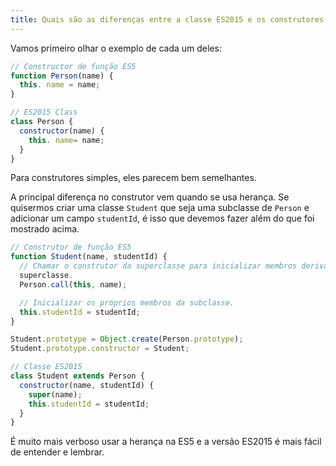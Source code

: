 ```yaml
---
title: Quais são as diferenças entre a classe ES2015 e os construtores de função ES5?
---
```


Vamos primeiro olhar o exemplo de cada um deles:

```js
// Constructor de função ES5
function Person(name) {
  this. name = name;
}

// ES2015 Class
class Person {
  constructor(name) {
    this. name= name;
  }
}
```

Para construtores simples, eles parecem bem semelhantes.

A principal diferença no construtor vem quando se usa herança. Se quisermos criar uma classe `Student` que seja uma subclasse de `Person` e adicionar um campo `studentId`, é isso que devemos fazer além do que foi mostrado acima.

```js
// Construtor de função ES5
function Student(name, studentId) {
  // Chamar o construtor da superclasse para inicializar membros derivados da 
  superclasse.
  Person.call(this, name);

  // Inicializar os próprios membros da subclasse.
  this.studentId = studentId;
}

Student.prototype = Object.create(Person.prototype);
Student.prototype.constructor = Student;

// Classe ES2015
class Student extends Person {
  constructor(name, studentId) {
    super(name);
    this.studentId = studentId;
  }
}
```

É muito mais verboso usar a herança na ES5 e a versão ES2015 é mais fácil de entender e lembrar.
